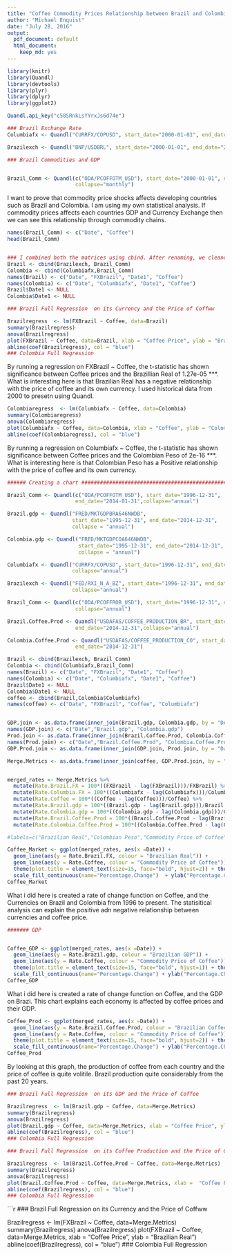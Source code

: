 ```yaml
---
title: "Coffee Commodity Prices Relationship between Brazil and Colombia"
author: "Michael Enquist"
date: "July 28, 2016"
output:
  pdf_document: default
  html_document:
    keep_md: yes
---
```


```r
library(knitr)
library(Quandl)
library(devtools)
library(plyr)
library(dplyr)
library(ggplot2)
```


```r
Quandl.api_key("c58SRnkLsYYrxJs6d74e")

### Brazil Exchange Rate
Columbiafx <- Quandl("CURRFX/COPUSD", start_date="2000-01-01", end_date="2015-12-31", collapse="monthly")

Brazilexch <- Quandl("BNP/USDBRL", start_date="2000-01-01", end_date="2015-12-31", collapse="monthly")

### Brazil Commodities and GDP


Brazil_Comm <- Quandl(c("ODA/PCOFFOTM_USD"), start_date="2000-01-01", end_date="2015-12-31",
                      collapse="monthly")

```

I want to prove that commodity price shocks affects developing countries such as Brazil and Colombia. I am using my own statistical analysis. If commodity prices affects each countries GDP and Currency Exchange then we can see this relationship through commodity chains. 

```r
names(Brazil_Comm) <- c("Date", "Coffee")
head(Brazil_Comm)


### I combined both the matrices using cbind. After renaming, we cleaned the data by removing the extra date column.
Brazil <- cbind(Brazilexch, Brazil_Comm)
Colombia <- cbind(Columbiafx,Brazil_Comm)
names(Brazil) <- c("Date", "FXBrazil", "Date1", "Coffee")
names(Colombia) <- c("Date", "Columbiafx", "Date1", "Coffee")
Brazil$Date1 <- NULL
Colombia$Date1 <- NULL
```


```r
### Brazil Full Regression  on its Currency and the Price of Coffww

Brazilregress  <- lm(FXBrazil ~ Coffee, data=Brazil)
summary(Brazilregress)
anova(Brazilregress)
plot(FXBrazil ~ Coffee, data=Brazil, xlab = "Coffee Price", ylab = "Brazilian Real")
abline(coef(Brazilregress), col = "blue")
### Colombia Full Regression 
```

By running a regression on FXBrazil ~ Coffee, the t-statistic has shown significance between Coffee prices and the Brazillian Real of 1.27e-05 ***. What is interesting here is that Brazilian Real has a negative relationship with the price of coffee and its own currency. I used historical data from 2000 to presetn using Quandl.  

```r


Colombiaregress  <- lm(Columbiafx ~ Coffee, data=Colombia)
summary(Colombiaregress)
anova(Colombiaregress)
plot(Columbiafx ~ Coffee, data=Colombia, xlab = "Coffee", ylab = "Colombian Peso")
abline(coef(Colombiaregress), col = "blue")
```

By running a regression on Columbiafx ~ Coffee, the t-statistic has shown significance between Coffee prices and the Colombian Peso of 2e-16 ***. What is interesting here is that Colombian Peso has a Positive relationship with the price of coffee and its own currency. 

```r

###### Creating a chart ##########################################################

Brazil_Comm <- Quandl(c("ODA/PCOFFOTM_USD"), start_date="1996-12-31", 
                      end_date="2014-01-31",collapse="annual")

Brazil.gdp <- Quandl("FRED/MKTGDPBRA646NWDB", 
                     start_date="1995-12-31", end_date="2014-12-31", 
                     collapse = "annual")

Colombia.gdp <- Quandl("FRED/MKTGDPCOA646NWDB", 
                       start_date="1995-12-31", end_date="2014-12-31", 
                       collapse = "annual")

Columbiafx <- Quandl("CURRFX/COPUSD", start_date="1996-12-31", end_date="2014-12-31", 
                     collapse="annual")

Brazilexch <- Quandl("FED/RXI_N_A_BZ", start_date="1996-12-31", end_date="2014-12-31", 
                     collapse="annual")

Brazil_Comm <- Quandl(c("ODA/PCOFFROB_USD"), start_date="1996-12-31", end_date="2014-12-31",
                      collapse="annual")

Brazil.Coffee.Prod <- Quandl("USDAFAS/COFFEE_PRODUCTION_BR", start_date="1996-12-31",
                      end_date="2014-12-31",collapse="annual")

Colombia.Coffee.Prod <- Quandl("USDAFAS/COFFEE_PRODUCTION_CO", start_date="1996-12-31",
                      end_date="2014-12-31")


```


```r

Brazil <- cbind(Brazilexch, Brazil_Comm)
Colombia <- cbind(Columbiafx,Brazil_Comm)
names(Brazil) <- c("Date", "FXBrazil", "Date1", "Coffee")
names(Colombia) <- c("Date", "Columbiafx", "Date1", "Coffee")
Brazil$Date1 <- NULL
Colombia$Date1 <- NULL
coffee <- cbind(Brazil,Colombia$Columbiafx)
names(coffee) <- c("Date", "FXBrazil", "Coffee", "Columbiafx")


GDP.join <- as.data.frame(inner_join(Brazil.gdp, Colombia.gdp, by = "DATE"))
names(GDP.join) <- c("Date","Brazil.gdp", "Colombia.gdp")
Prod.join <- as.data.frame(inner_join(Brazil.Coffee.Prod, Colombia.Coffee.Prod, by = "Year"))
names(Prod.join) <- c("Date","Brazil.Coffee.Prod", "Colombia.Coffee.Prod")
GDP.Prod.join <- as.data.frame(inner_join(GDP.join, Prod.join, by = "Date"))

```

```r
 
Merge.Metrics <- as.data.frame(inner_join(coffee, GDP.Prod.join, by = "Date"))


merged_rates <- Merge.Metrics %>%
  mutate(Rate.Brazil.FX = 100*((FXBrazil - lag(FXBrazil)))/FXBrazil) %>%
  mutate(Rate.Columbia.FX = 100*((Columbiafx - lag(Columbiafx)))/Columbiafx) %>%
  mutate(Rate.Coffee = 100*((Coffee - lag(Coffee)))/Coffee) %>% 
  mutate(Rate.Brazil.gdp = 100*((Brazil.gdp - lag(Brazil.gdp)))/Brazil.gdp) %>%
  mutate(Rate.Colombia.gdp = 100*((Colombia.gdp - lag(Colombia.gdp)))/Colombia.gdp) %>% 
  mutate(Rate.Brazil.Coffee.Prod = 100*((Brazil.Coffee.Prod - lag(Brazil.Coffee.Prod)))/Brazil.Coffee.Prod) %>% 
  mutate(Rate.Colombia.Coffee.Prod = 100*((Colombia.Coffee.Prod - lag(Colombia.Coffee.Prod)))/Colombia.Coffee.Prod) 


```

```r
#labels=c("Brazilian Real","Colombian Peso","Commodity Price of Coffee")

Coffee_Market <- ggplot(merged_rates, aes(x =Date)) + 
  geom_line(aes(y = Rate.Brazil.FX, colour = "Brazilian Real")) + 
  geom_line(aes(y = Rate.Coffee, colour = "Commodity Price of Coffee")) +
  theme(plot.title = element_text(size=15, face="bold", hjust=2)) + theme_bw() +
  scale_fill_continuous(name="Percentage.Change")  + ylab("Percentage.Change") + xlab("Years 1996 to 2015")
Coffee_Market 
```


What i did here is created a rate of change function on Coffee, and the Currencies on Brazil and Colombia from 1996 to present. The statisitical analysis can explain the positive adn negative relationship between currencies and coffee price. 



```r

####### GDP


Coffee_GDP <- ggplot(merged_rates, aes(x =Date)) + 
  geom_line(aes(y = Rate.Brazil.gdp, colour = "Brazilian GDP")) + 
  geom_line(aes(y = Rate.Coffee, colour = "Commodity Price of Coffee")) +
  theme(plot.title = element_text(size=15, face="bold", hjust=1)) + theme_bw() +
  scale_fill_continuous(name="Percentage.Change") + ylab("Percentage.Change") +xlab("Years 1996 to 2015")
Coffee_GDP
```


What i did here is created a rate of change function on Coffee, and the GDP on Brazi. This chart explains each economy is affected by coffee prices and their GDP. 

```r
Coffee_Prod <- ggplot(merged_rates, aes(x =Date)) + 
  geom_line(aes(y = Rate.Brazil.Coffee.Prod, colour = "Brazilian Coffee Production")) + 
  geom_line(aes(y = Rate.Coffee, colour = "Commodity Price of Coffee")) +
  theme(plot.title = element_text(size=15, face="bold", hjust=2)) + theme_bw() +
  scale_fill_continuous(name="Percentage.Change") + ylab("Percentage.Change")+ xlab("Years 1996 to 2015")
Coffee_Prod
```
By looking at this graph, the production of coffee from each country and the price of coffee is quite volitile. Brazil production quite considerably from the past 20 years. 

```r
### Brazil Full Regression  on its GDP and the Price of Coffee

Brazilregress  <- lm(Brazil.gdp ~ Coffee, data=Merge.Metrics)
summary(Brazilregress)
anova(Brazilregress)
plot(Brazil.gdp ~ Coffee, data=Merge.Metrics, xlab = "Coffee Price", ylab = "Brazil GDP")
abline(coef(Brazilregress), col = "blue")
### Colombia Full Regression 
```


```r
### Brazil Full Regression  on its Coffee Production and the Price of Coffee

Brazilregress  <- lm(Brazil.Coffee.Prod ~ Coffee, data=Merge.Metrics)
summary(Brazilregress)
anova(Brazilregress)
plot(Brazil.Coffee.Prod ~ Coffee, data=Merge.Metrics, xlab =  "Coffee Price", ylab = "Brazilian Coffee Produciton")
abline(coef(Brazilregress), col = "blue")
### Colombia Full Regression 
```

```r
### Brazil Full Regression  on its Currency and the Price of Coffww

Brazilregress  <- lm(FXBrazil ~ Coffee, data=Merge.Metrics)
summary(Brazilregress)
anova(Brazilregress)
plot(FXBrazil ~ Coffee, data=Merge.Metrics, xlab = "Coffee Price", ylab = "Brazilian Real")
abline(coef(Brazilregress), col = "blue")
### Colombia Full Regression 








